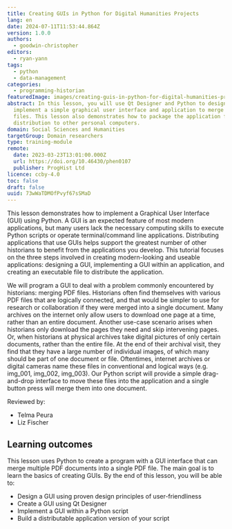 ```yaml
---
title: Creating GUIs in Python for Digital Humanities Projects
lang: en
date: 2024-07-11T11:53:44.864Z
version: 1.0.0
authors:
  - goodwin-christopher
editors:
  - ryan-yann
tags:
  - python
  - data-management
categories:
  - programming-historian
featuredImage: images/creating-guis-in-python-for-digital-humanities-projects-original.png
abstract: In this lesson, you will use Qt Designer and Python to design and
  implement a simple graphical user interface and application to merge PDF
  files. This lesson also demonstrates how to package the application for
  distribution to other personal computers.
domain: Social Sciences and Humanities
targetGroup: Domain researchers
type: training-module
remote:
  date: 2023-03-23T13:01:00.000Z
  url: https://doi.org/10.46430/phen0107
  publisher: ProgHist Ltd
licence: ccby-4.0
toc: false
draft: false
uuid: 73wWaTDMOfPvyf67sSMaD
---
```

This lesson demonstrates how to implement a Graphical User Interface (GUI) using Python. A GUI is an expected feature of most modern applications, but many users lack the necessary computing skills to execute Python scripts or operate terminal/command line applications. Distributing applications that use GUIs helps support the greatest number of other historians to benefit from the applications you develop. This tutorial focuses on the three steps involved in creating modern-looking and useable applications: designing a GUI, implementing a GUI within an application, and creating an executable file to distribute the application.

We will program a GUI to deal with a problem commonly encountered by historians: merging PDF files. Historians often find themselves with various PDF files that are logically connected, and that would be simpler to use for research or collaboration if they were merged into a single document. Many archives on the internet only allow users to download one page at a time, rather than an entire document. Another use-case scenario arises when historians only download the pages they need and skip intervening pages. Or, when historians at physical archives take digital pictures of only certain documents, rather than the entire file. At the end of their archival visit, they find that they have a large number of individual images, of which many should be part of one document or file. Oftentimes, internet archives or digital cameras name these files in conventional and logical ways (e.g. img_001, img_002, img_003). Our Python script will provide a simple drag-and-drop interface to move these files into the application and a single button press will merge them into one document.

Reviewed by:    
- Telma Peura   
- Liz Fischer 

## Learning outcomes
This lesson uses Python to create a program with a GUI interface that can merge multiple PDF documents into a single PDF file. The main goal is to learn the basics of creating GUIs. By the end of this lesson, you will be able to:
- Design a GUI using proven design principles of user-friendliness
- Create a GUI using Qt Designer
- Implement a GUI within a Python script
- Build a distributable application version of your script
